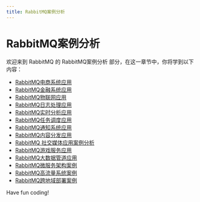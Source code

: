 ```yaml
---
title: RabbitMQ案例分析
---
```


# RabbitMQ案例分析

欢迎来到 RabbitMQ 的 RabbitMQ案例分析 部分，在这一章节中，你将学到以下内容：

- [RabbitMQ电商系统应用](./0-rabbitmq-e-commerce-system-application.mdx)
- [RabbitMQ金融系统应用](./1-rabbitmq-financial-system-application.mdx)
- [RabbitMQ物联网应用](./2-rabbitmq-internet-of-things-application.mdx)
- [RabbitMQ日志处理应用](./3-rabbitmq-log-processing-app.mdx)
- [RabbitMQ实时分析应用](./4-rabbitmq-real-time-analytics-app.mdx)
- [RabbitMQ任务调度应用](./5-rabbitmq-task-scheduling-application.mdx)
- [RabbitMQ通知系统应用](./6-rabbitmq-notification-system-app.mdx)
- [RabbitMQ内容分发应用](./7-rabbitmq-content-distribution-app.mdx)
- [RabbitMQ 社交媒体应用案例分析](./8-rabbitmq-social-media-app.mdx)
- [RabbitMQ游戏服务应用](./9-rabbitmq-gaming-service-app.mdx)
- [RabbitMQ大数据管道应用](./10-rabbitmq-big-data-pipeline-application.mdx)
- [RabbitMQ微服务架构案例](./11-rabbitmq-microservices-architecture-case.mdx)
- [RabbitMQ高流量系统案例](./12-rabbitmq-high-flow-system-case.mdx)
- [RabbitMQ跨地域部署案例](./13-rabbitmq-cross-regional-deployment-scenarios.mdx)

Have fun coding!